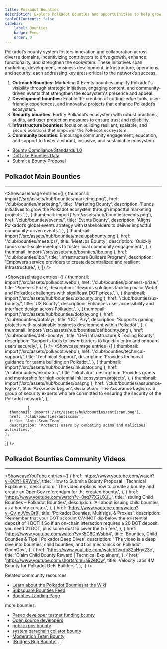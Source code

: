 ```yaml
---
title: Polkadot Bounties
description: Explore Polkadot Bounties and opportuinities to help grow its ecosystem.
tableOfContents: false
sidebar: 
    label: Bounties
    badge: Feed
    order: 0
---
```



Polkadot’s bounty system fosters innovation and collaboration across diverse domains, incentivizing contributors to drive growth, enhance functionality, and strengthen the ecosystem. These initiatives span marketing, development, business development, infrastructure, operations, and security, each addressing key areas critical to the network’s success.

1. **Outreach Bounties:** Marketing & Events bounties amplify Polkadot's visibility through strategic initiatives, engaging content, and community-driven events that strengthen the ecosystem's presence and appeal.
2. **Development bounties:** Enable the creation of cutting-edge tools, user-friendly experiences, and innovative projects that enhance Polkadot’s ecosystem.
3. **Security bounties:** Fortify Polkadot’s ecosystem with robust practices, audits, and user protection measures to ensure trust and reliability.
4. **Infrastructure bounties:** focus on building resilient, scalable, and secure solutions that empower the Polkadot ecosystem.
5. **Community bounties:** Encourage community engagement, education, and support to foster a vibrant, inclusive, and sustainable ecosystem.

- [Bounty Compliance Standards 1.0](https://polkadot.subsquare.io/referenda/1254)
- [DotLake Bounties Data](https://data.parity.io/opengov-report?tab=bounties&info-tab=bounties&chart-tab=chart_opengov_report_bounty_monthly_claimed_amounts_by_parent_bounty)
- [Submit a Bounty Proposal](https://wiki.polkadot.network/docs/learn-guides-bounties#submit-a-bounty-proposal)

## Polkadot Main Bounties
----------------
<ShowcaseImage
  entries={[
        {
      thumbnail: import('/src/assets/hub/bounties/marketing.png'),
      href: '/club/bounties/marketing/',
      title: 'Marketing Bounty',
      description: 'Funds initiatives to grow the Polkadot ecosystem through impactful marketing projects.',
    }, 
    {
      thumbnail: import('/src/assets/hub/bounties/events.png'),
      href: '/club/bounties/events/',
      title: 'Events Bounty',
      description: 'Aligns Polkadot’s global events strategy with stakeholders to deliver impactful community-driven events.',
      },
              {
      thumbnail: import('/src/assets/hub/bounties/meetupsbounty.png'),
      href: '/club/bounties/meetups/',
      title: 'Meetups Bounty',
      description: 'Quickly funds small-scale meetups to foster local community engagement.',
    },
                  {
      thumbnail: import('/src/assets/hub/bounties/ibp.png'),
      href: '/club/bounties/ibp/',
      title: 'Infrastructure Builders Program',
      description: 'Empowers service providers to create decentralized and resilient infrastructure.',
    },
  ]}
/>

<ShowcaseImage
  entries={[
        {
      thumbnail: import('/src/assets/polkadot.webp'),
      href: '/club/bounties/pioneers-prize/',
      title: 'Pioneers Prize',
      description: 'Rewards solutions tackling major Web3 and Polkadot challenges with significant DOT prizes.',
    }, 
    {
      thumbnail: import('/src/assets/hub/bounties/uxbounty.png'),
      href: '/club/bounties/ux-bounty/',
      title: 'UX Bounty',
      description: 'Enhances user accessibility and interface design across Polkadot.',
      },
              {
      thumbnail: import('/src/assets/hub/bounties/dotplay.png'),
      href: '/club/bounties/dotplay/',
      title: 'DOT Play',
      description: 'Supports gaming projects with sustainable business development within Polkadot.',
    },
        {
      thumbnail: import('/src/assets/hub/bounties/defibounty.png'),
      href: '/club/bounties/defi-bounty/',
      title: 'DeFi Infrastructure & Tooling Bounty',
      description: 'Supports tools to lower barriers to liquidity entry and onboard users securely.',
      },
  ]}
/>
<ShowcaseImage
  entries={[
        {
      thumbnail: import('/src/assets/polkadot.webp'),
      href: '/club/bounties/technical-support/',
      title: 'Technical Support',
      description: 'Provides technical guidance for teams building on Polkadot.',
    }, 
    {
      thumbnail: import('/src/assets/hub/bounties/inkubator.png'),
      href: '/club/bounties/inkubator/',
      title: 'Inkubator',
      description: 'Provides grants and mentorship for high-potential ink! ecosystem projects',
      },
          {
      thumbnail: import('/src/assets/hub/bounties/pal.png'),
      href: '/club/bounties/assurance-legion/',
      title: 'Assurance Legion',
      description: 'The Assurance Legion is a group of security experts who are committed to ensuring the security of the Polkadot network.',
      },

              {
      thumbnail: import('/src/assets/hub/bounties/antiscam.png'),
      href: '/club/bounties/antiscam/',
      title: 'Anti-Scam Team',
      description: 'Protects users by combating scams and malicious activities.',
    },
  ]}
/>
   

## Polkadot Bounties Community Videos
----------------
<ShowcaseYouTube
  entries={[
    {
      href: 'https://www.youtube.com/watch?v=8Cft1-8RWmk',
      title: 'How to Submit a Bounty Proposal | Technical Explainers',
      description: ' The video explains how to create a bounty and create an OpenGov referendum for the created bounty.',
      },
          {
      href: 'https://www.youtube.com/watch?v=0nq77X2UXJU',
      title: 'Issuing Child Bounties – Polkadot Bounties',
      description: 'All about issuing child bounties as a bounty curator.',
      },
          {
      href: 'https://www.youtube.com/watch?v=Qv_nJVcvQr8',
      title: 'Polkadot Bounties, Multisigs, & Proxies',
      description: 'Remember that your DOT account CANNOT dip below the existential deposit of 1 DOT!!! So if an on-chain interaction requires a 20 DOT deposit, you need 21 DOT, plus some dust to cover the txn fee.',
      },
          {
      href: 'https://www.youtube.com/watch?v=K5C8DnVsbh4',
      title: 'Bounties, Child Bounties & Tips | Polkadot Deep Dives',
      description: ' The video is a deep dive into bounties, child bounties, and tips mechanics on Polkadot OpenGov.',
      },
          {
      href: 'https://www.youtube.com/watch?v=db82aHgy23c',
      title: 'Claim Child Bounty Reward | Technical Explainers',
      },
          {
      href: 'https://www.youtube.com/shorts/cmLja92etCw',
      title: 'Velocity Labs 4M Bounty for Polkadot DeFi Builders!',
      },
  ]}
/>

Related community resources: 
- [Learn about the Polkadot Bounties at the Wiki](https://wiki.polkadot.network/docs/learn-polkadot-opengov-treasury#bounties)
- [Subsquare Bounties Feed](https://polkadot.subsquare.io/treasury/bounties)
- [Bounties Landing Page](https://dotbountieshub.online/)

more bounties:
- [Paseo developer testnet funding bounty](https://polkadot.subsquare.io/treasury/bounties/37)
- [Open source developers](https://polkadot.subsquare.io/treasury/bounties/59)
- [public rpcs bounty](https://polkadot.subsquare.io/treasury/bounties/31)
- [system parachain collator bounty](https://polkadot.subsquare.io/treasury/bounties/32)
- [Moderation Team Bounty](/club/bounties/moderation/)
- [[Bridges Bug Bounty](/club/bounties/bridges-bug-bounty/)]
...